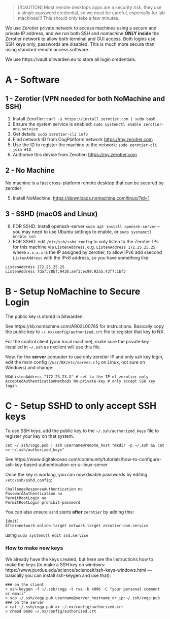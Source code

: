 > [!CAUTION]
> Most remote desktops apps are a security risk, they use a single password credential, so we must be careful, especially for lab machines!!! This should only take a few minutes.

We use Zerotier private network to access machines using a secure and private IP address, and we run both SSH and nomachine **ONLY inside** the Zerotier network to allow both terminal and GUI access. Both logins use SSH keys only, passwords are disabled. This is much more secure than using standard remote access software.

We use https://vault.bitwarden.eu to store all login credentials.

# A - Software

## 1 - Zerotier (VPN needed for both NoMachine and SSH)

1. Install ZeroTier: `curl -s https://install.zerotier.com | sudo bash`
2. Ensure the system service is enabled: `sudo systemctl enable zerotier-one.service`
3. Get details: `sudo zerotier-cli info`
4. Find network ID from CogPlatform network <https://my.zerotier.com>
5. Use the ID to register the machine to the network: `sudo zerotier-cli join #ID`
6. Authorise this device from Zerotier: <https://my.zerotier.com>

## 2 - No Machine

No machine is a fast cross-platform remote desktop that can be secured by zerotier:

5. Install NoMachine: <https://downloads.nomachine.com/linux/?id=1>

## 3 - SSHD (macOS and Linux)

6. FOR SSHD: Install openssh-server `sudo apt install openssh-server` -- you may need to use Ubuntu settings to enable, or `sudo systemctl enable ssh`
7. FOR SSHD: edit `/etc/ssh/sshd_config` to only listen to the Zerotier IPs for this machine via `ListenAddress`, e.g. `ListenAddress 172.25.25.25` where `x.x.x.x` is the IP assigned by zerotier, to allow IPv6 add ssecond `ListenAddress` with the IPv6 address, so you have something like:

```
ListenAddress 172.25.25.25
ListenAddress fdaf:78bf:9436:aef1:ec99:93a5:43f7:1bf3
```

# B - Setup NoMachine to Secure Login

The public key is stored in bitwarden.

See https://kb.nomachine.com/AR02L00785 for instructions. Basically copy the public key to `~/.nx/config/authorized.crt` file to register that key to NX. 

For the control client (your local machine), make sure the private key installed in `~/.ssh` as nxclient will use this file.

Now, for the **server** computer to use only zerotier IP and only ssh key login, edit the main config (`/usr/NX/etc/server.cfg` on Linux, not sure on Windows) and change:

```
NXdListenAddress "172.23.23.X" # set to the IP of zerotier only
AcceptedAuthenticationMethods NX-private-key # only accept SSH key login
```

# C - Setup SSHD to only accept SSH keys

To use SSH keys, add the public key to the `~/.ssh/authorized_keys` file to register your key on that system.

```shell
cat ~/.ssh/cogp.pub | ssh username@remote_host "mkdir -p ~/.ssh && cat >> ~/.ssh/authorized_keys"
```

See https://www.digitalocean.com/community/tutorials/how-to-configure-ssh-key-based-authentication-on-a-linux-server

Once the key is working, you can now disable passwords by editing `/etc/ssh/sshd_config`:

```
ChallengeResponseAuthentication no
PasswordAuthentication no
PermitRootLogin no
PermitRootLogin prohibit-password
```

You can also ensure `sshd` starts **after** `zerotier` by adding this:

```
[Unit]
After=network-online.target network.target zerotier-one.service
```

using `sudo systemctl edit ssd.service`

### How to make new keys

We already have the keys created, but here are the instructions how to make the keys (to make a SSH key on windows: https://www.purdue.edu/science/scienceit/ssh-keys-windows.html — basically you can install ssh-keygen and use that):

```shell
### on the client
> ssh-keygen -f ~/.ssh/cogp -t rsa -b 4096 -C "your personal comment or email"
> scp ~/.ssh/cogp.pub username@server_hostname_or_ip:~/.ssh/cogp.pub
### on the server
> cat ~/.ssh/cogp.pub >> ~/.nx/config/authorized.crt
> chmod 0600 ~/.nx/config/authorized.crt
```

